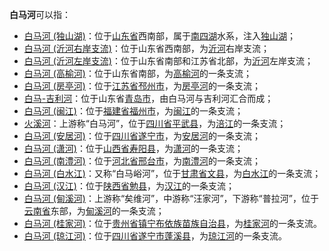 '''白马河'''可以指：
*[[白马河_(独山湖)|白马河 (独山湖)]]：位于[[山东省|山东省]]西南部，属于[[南四湖|南四湖]]水系，注入[[独山湖|独山湖]]；
*[[白马河_(沂河右岸支流)|白马河 (沂河右岸支流)]]：位于山东省西南部，为[[沂河|沂河]]右岸支流；
*[[白马河_(沂河左岸支流)|白马河 (沂河左岸支流)]]：位于山东省南部和江苏省北部，为[[沂河|沂河]]左岸支流；
*[[白马河_(高榆河)|白马河 (高榆河)]]：位于山东省南部，为[[高榆河|高榆河]]的一条支流；
*[[白马河_(房亭河)|白马河 (房亭河)]]：位于[[江苏省|江苏省]][[邳州市|邳州市]]，为[[房亭河|房亭河]]的一条支流；
*[[白马-吉利河|白马-吉利河]]：位于山东省[[青岛市|青岛市]]，由白马河与吉利河汇合而成；
*[[白马河_(闽江)|白马河 (闽江)]]：位于[[福建省|福建省]][[福州市|福州市]]，为[[闽江|闽江]]的一条支流；
*[[火溪河_(涪江)|火溪河]]：上游称“白马河”，位于[[四川省|四川省]][[平武县|平武县]]，为[[涪江|涪江]]的一条支流；
*[[白马河_(安居河)|白马河 (安居河)]]：位于[[四川省|四川省]][[遂宁市|遂宁市]]，为[[安居河|安居河]]的一条支流；
*[[白马河_(潇河)|白马河 (潇河)]]：位于[[山西省|山西省]][[寿阳县|寿阳县]]，为[[潇河|潇河]]的一条支流；
*[[白马河_(南澧河)|白马河 (南澧河)]]：位于[[河北省|河北省]][[邢台市|邢台市]]，为[[南澧河|南澧河]]的一条支流；
*[[白马河_(白水江)|白马河 (白水江)]]：又称“白马峪河”，位于[[甘肃省|甘肃省]][[文县|文县]]，为[[白水江|白水江]]的一条支流；
*[[白马河_(汉江)|白马河 (汉江)]]：位于[[陕西省|陕西省]][[勉县|勉县]]，为[[汉江_(中国)|汉江]]的一条支流；
*[[白马河_(甸溪河)|白马河 (甸溪河)]]：上游称“矣维河”，中游称“汪家河”，下游称“普拉河”，位于[[云南省|云南省]]东部，为[[甸溪河|甸溪河]]的一条支流；
*[[白马河_(桂家河)|白马河 (桂家河)]]：位于[[贵州省|贵州省]][[镇宁布依族苗族自治县|镇宁布依族苗族自治县]]，为[[桂家河|桂家河]]的一条支流。
*[[白马河_(琼江河)|白马河 (琼江河)]]：位于[[四川省|四川省]][[遂宁市|遂宁市]][[蓬溪县|蓬溪县]]，为[[琼江河|琼江河]]的一条支流。
{{disambig|B|Cat=三字中国地名消歧义}}
